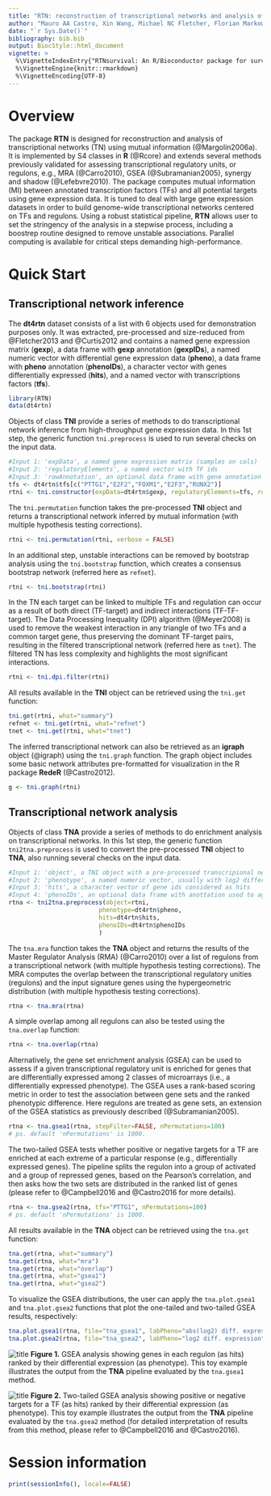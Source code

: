 ```yaml
---
title: "RTN: reconstruction of transcriptional networks and analysis of master regulators"
author: "Mauro AA Castro, Xin Wang, Michael NC Fletcher, Florian Markowetz and Kerstin B Meyer"
date: "`r Sys.Date()`"
bibliography: bib.bib
output: BiocStyle::html_document
vignette: >
  %\VignetteIndexEntry{"RTNsurvival: An R/Bioconductor package for survival analysis using transcriptional networks and regulons."}
  %\VignetteEngine{knitr::rmarkdown}
  %\VignetteEncoding{UTF-8}
---
```


# Overview

The package **RTN**  is designed for reconstruction and analysis of transcriptional networks (TN) using mutual information (@Margolin2006a). It is implemented by S4 classes in **R** (@Rcore) and extends several methods previously validated for assessing transcriptional regulatory units, or regulons, e.g., MRA (@Carro2010), GSEA (@Subramanian2005), synergy and shadow (@Lefebvre2010). The package computes mutual information (MI) between annotated transcription factors (TFs) and all potential targets using gene expression data. It is tuned to deal with large gene expression datasets in order to build genome-wide transcriptional networks centered on TFs and regulons. Using a robust statistical pipeline, **RTN** allows user to set the stringency of the analysis in a stepwise process, including a boostrep routine designed to remove unstable associations. Parallel computing is available for critical steps demanding high-performance.

# Quick Start

## Transcriptional network inference

The **dt4rtn** dataset consists of a list with 6 objects used for demonstration purposes only. It was extracted, pre-processed and size-reduced from @Fletcher2013 and @Curtis2012 and contains a named gene expression matrix (**gexp**), a data frame with **gexp** annotation (**gexpIDs**), a named numeric vector with differential gene expression data (**pheno**), a data frame with **pheno** annotation  (**phenoIDs**), a character vector with genes differentially expressed (**hits**), and a named vector with transcriptions factors (**tfs**).

```r
library(RTN)
data(dt4rtn)
``` 

Objects of class **TNI** provide a series of methods to do transcriptional network inference from high-throughput gene expression data. In this 1st step, the generic function `tni.preprocess` is used to run several checks on the input data.

```r
#Input 1: 'expData', a named gene expression matrix (samples on cols)
#Input 2: 'regulatoryElements', a named vector with TF ids
#Input 3: 'rowAnnotation', an optional data frame with gene annotation
tfs <- dt4rtn$tfs[c("PTTG1","E2F2","FOXM1","E2F3","RUNX2")]
rtni <- tni.constructor(expData=dt4rtn$gexp, regulatoryElements=tfs, rowAnnotation=dt4rtn$gexpIDs)
``` 

The `tni.permutation` function takes the pre-processed **TNI** object and returns a transcriptional network inferred by mutual information (with multiple hypothesis testing corrections).

```r
rtni <- tni.permutation(rtni, verbose = FALSE)
``` 

In an additional step, unstable interactions can be removed by bootstrap analysis using the `tni.bootstrap` function, which creates a consensus bootstrap network (referred here as `refnet`).

```r
rtni <- tni.bootstrap(rtni) 
``` 


In the TN each target can be linked to multiple TFs and regulation can occur as a result of both direct (TF-target) and indirect interactions (TF-TF-target). The Data Processing Inequality (DPI) algorithm (@Meyer2008) is used to remove the weakest interaction in any triangle of two TFs and a common target gene, thus preserving the dominant TF-target pairs, resulting in the filtered transcriptional network (referred here as `tnet`). The filtered TN has less complexity and highlights the most significant interactions.

```r
rtni <- tni.dpi.filter(rtni) 
``` 

All results available in the **TNI** object can be retrieved using the `tni.get` function:

```r
tni.get(rtni, what="summary")
refnet <- tni.get(rtni, what="refnet")
tnet <- tni.get(rtni, what="tnet")
``` 

The inferred transcriptional network can also be retrieved as an **igraph** object (@igraph) using the `tni.graph` function. The graph object includes some basic network attributes pre-formatted for visualization in the R package **RedeR** (@Castro2012).

```r
g <- tni.graph(rtni)
``` 


## Transcriptional network analysis

Objects of class **TNA** provide a series of methods to do enrichment analysis on transcriptional networks. In this 1st step, the generic function `tni2tna.preprocess` is used to convert the pre-processed **TNI** object to **TNA**, also running several checks on the input data.

```r
#Input 1: 'object', a TNI object with a pre-processed transcripional network
#Input 2: 'phenotype', a named numeric vector, usually with log2 differential expression values
#Input 3: 'hits', a character vector of gene ids considered as hits
#Input 4: 'phenoIDs', an optional data frame with anottation used to aggregate genes in the phenotype
rtna <- tni2tna.preprocess(object=rtni, 
                         phenotype=dt4rtn$pheno, 
                         hits=dt4rtn$hits, 
                         phenoIDs=dt4rtn$phenoIDs
                         )
``` 


The `tna.mra` function takes the **TNA** object and returns the results of the Master Regulator Analysis (RMA) (@Carro2010) over a list of regulons from a transcriptional network (with multiple hypothesis testing corrections). The MRA computes the overlap between the transcriptional regulatory unities (regulons) and the input signature genes using the hypergeometric distribution (with multiple hypothesis testing corrections).

```r
rtna <- tna.mra(rtna)
``` 


A simple overlap among all regulons can also be tested using the `tna.overlap` function:

```r
rtna <- tna.overlap(rtna)
``` 
Alternatively, the gene set enrichment analysis (GSEA) can be used to assess if a given transcriptional regulatory unit is enriched for genes that are differentially expressed among 2 classes of microarrays (i.e., a differentially expressed phenotype). The GSEA uses a rank-based scoring metric in order to test the association between gene sets and the ranked phenotypic difference. Here regulons are treated as gene sets, an extension of the GSEA statistics as previously described (@Subramanian2005).

```r
rtna <- tna.gsea1(rtna, stepFilter=FALSE, nPermutations=100)
# ps. default 'nPermutations' is 1000.
``` 


The two-tailed GSEA tests whether positive or negative targets for a TF are enriched at each extreme of a particular response (e.g., differentially expressed genes). The pipeline splits the regulon into a group of activated and a group of repressed genes, based on the Pearson's correlation, and then asks how the two sets are distributed in the ranked list of genes (please refer to @Campbell2016 and @Castro2016 for more details).

```r
rtna <- tna.gsea2(rtna, tfs="PTTG1", nPermutations=100)
# ps. default 'nPermutations' is 1000.
``` 


All results available in the **TNA** object can be retrieved using the `tna.get` function:

```r
tna.get(rtna, what="summary")
tna.get(rtna, what="mra")
tna.get(rtna, what="overlap")
tna.get(rtna, what="gsea1")
tna.get(rtna, what="gsea2")
``` 


To visualize the GSEA distributions, the user can apply the `tna.plot.gsea1` and `tna.plot.gsea2` functions that plot the one-tailed and two-tailed GSEA results, respectively:

```r
tna.plot.gsea1(rtna, file="tna_gsea1", labPheno="abs(log2) diff. expression") 
tna.plot.gsea2(rtna, file="tna_gsea2", labPheno="log2 diff. expression") 
``` 

![title](fig1.png)
<b>Figure 1.</b> GSEA analysis showing genes in each regulon (as hits) ranked by their differential expression (as phenotype). This toy example illustrates the output from the **TNA** pipeline evaluated by the `tna.gsea1` method.


![title](fig2.png)
<b>Figure 2.</b>  Two-tailed GSEA analysis showing positive or negative targets for a TF (as hits) ranked by their differential expression (as phenotype). This toy example illustrates the output from the **TNA** pipeline evaluated by the `tna.gsea2` method (for detailed interpretation of results from this method, please refer to @Campbell2016 and @Castro2016).




# Session information

```r
print(sessionInfo(), locale=FALSE)
```




